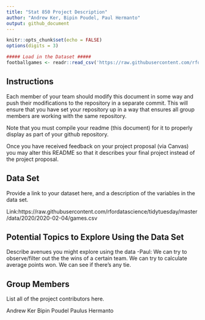 ```yaml
---
title: "Stat 850 Project Description"
author: "Andrew Ker, Bipin Poudel, Paul Hermanto"
output: github_document
---
```


```r
knitr::opts_chunk$set(echo = FALSE)
options(digits = 3)
```

```r
##### Load in the Dataset #####
footballgames <- readr::read_csv('https://raw.githubusercontent.com/rfordatascience/tidytuesday/master/data/2020/2020-02-04/games.csv')
```


## Instructions

Each member of your team should modify this document in some way and push their modifications to the repository in a separate commit. This will ensure that you have set your repository up in a way that ensures all group members are working with the same repository. 

Note that you must compile your readme (this document) for it to properly display as part of your github repository. 

Once you have received feedback on your project proposal (via Canvas) you may alter this README so that it describes your final project instead of the project proposal. 

## Data Set
Provide a link to your dataset here, and a description of the variables in the data set.

Link:https://raw.githubusercontent.com/rfordatascience/tidytuesday/master/data/2020/2020-02-04/games.csv


## Potential Topics to Explore Using the Data Set
Describe avenues you might explore using the data
-Paul: We can try to observe/filter out the the wins of a certain team. We can try to calculate average points won. We can see if there's any tie.


## Group Members
List all of the project contributors here.

Andrew Ker
Bipin Poudel
Paulus Hermanto

